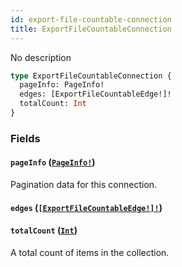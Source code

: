 ```yaml
---
id: export-file-countable-connection
title: ExportFileCountableConnection
---
```


No description

```graphql
type ExportFileCountableConnection {
  pageInfo: PageInfo!
  edges: [ExportFileCountableEdge!]!
  totalCount: Int
}
```

### Fields

#### `pageInfo` ([`PageInfo!`](/docs/developer/api-reference/objects/page-info))

Pagination data for this connection.

#### `edges` ([`[ExportFileCountableEdge!]!`](/docs/developer/api-reference/objects/export-file-countable-edge))

#### `totalCount` ([`Int`](/docs/developer/api-reference/scalars/int))

A total count of items in the collection.
